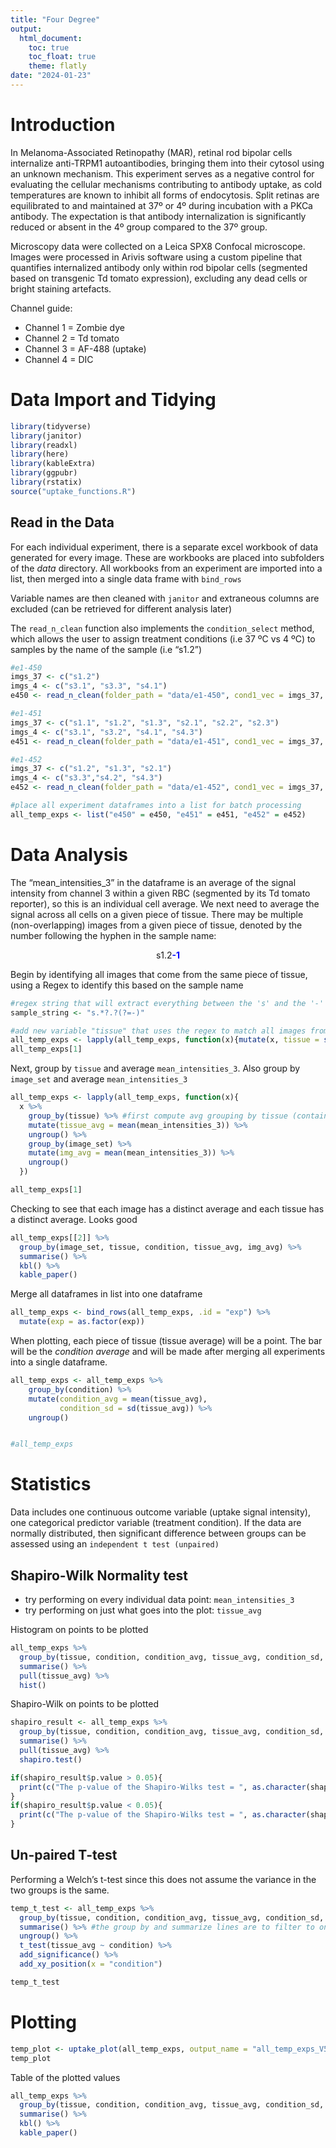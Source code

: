 ```yaml
---
title: "Four Degree"
output:
  html_document:
    toc: true
    toc_float: true
    theme: flatly 
date: "2024-01-23"
---
```


# Introduction

In Melanoma-Associated Retinopathy (MAR), retinal rod bipolar cells internalize anti-TRPM1 autoantibodies, bringing them into their cytosol using an unknown mechanism. This experiment serves as a negative control for evaluating the cellular mechanisms contributing to antibody uptake, as cold temperatures are known to inhibit all forms of endocytosis. Split retinas are equilibrated to and maintained at 37º or 4º during incubation with a PKCa antibody. The expectation is that antibody internalization is significantly reduced or absent in the 4º group compared to the 37º group.

Microscopy data were collected on a Leica SPX8 Confocal microscope. Images were processed in Arivis software using a custom pipeline that quantifies internalized antibody only within rod bipolar cells (segmented based on transgenic Td tomato expression), excluding any dead cells or bright staining artefacts. 

Channel guide:

  - Channel 1 = Zombie dye
  - Channel 2 = Td tomato
  - Channel 3 = AF-488 (uptake)
  - Channel 4 = DIC

# Data Import and Tidying
```r
library(tidyverse)
library(janitor)
library(readxl)
library(here)
library(kableExtra)
library(ggpubr)
library(rstatix)
source("uptake_functions.R")
```

## Read in the Data

For each individual experiment, there is a separate excel workbook of data generated for every image. These are workbooks are placed into subfolders of the *data* directory. All workbooks from an experiment are imported into a list, then merged into a single data frame with `bind_rows`

Variable names are then cleaned with `janitor` and extraneous columns are excluded (can be retrieved for different analysis later)

The `read_n_clean` function also implements the `condition_select` method, which allows the user to assign treatment conditions (i.e 37 ºC vs 4 ºC) to samples by the name of the sample (i.e "s1.2")
```r
#e1-450
imgs_37 <- c("s1.2")
imgs_4 <- c("s3.1", "s3.3", "s4.1")
e450 <- read_n_clean(folder_path = "data/e1-450", cond1_vec = imgs_37, cond2_vec = imgs_4, cond1_title = "37 ºC", cond2_title = "4 ºC")

#e1-451
imgs_37 <- c("s1.1", "s1.2", "s1.3", "s2.1", "s2.2", "s2.3")
imgs_4 <- c("s3.1", "s3.2", "s4.1", "s4.3")
e451 <- read_n_clean(folder_path = "data/e1-451", cond1_vec = imgs_37, cond2_vec = imgs_4, cond1_title = "37 ºC", cond2_title = "4 ºC")

#e1-452
imgs_37 <- c("s1.2", "s1.3", "s2.1")
imgs_4 <- c("s3.3","s4.2", "s4.3")
e452 <- read_n_clean(folder_path = "data/e1-452", cond1_vec = imgs_37, cond2_vec = imgs_4, cond1_title = "37 ºC", cond2_title = "4 ºC")

#place all experiment dataframes into a list for batch processing
all_temp_exps <- list("e450" = e450, "e451" = e451, "e452" = e452)
```


# Data Analysis

The "mean_intensities_3" in the dataframe is an average of the signal intensity from channel 3 within a given RBC (segmented by its Td tomato reporter), so this is an individual cell average. We next need to average the signal across all cells on a given piece of tissue. There may be multiple (non-overlapping) images from a given piece of tissue, denoted by the number following the hyphen in the sample name:

<p style="text-align: center;">s1.2<span style="color:blue">**-1**</span></p>

Begin by identifying all images that come from the same piece of tissue, using a Regex to identify this based on the sample name
```r
#regex string that will extract everything between the 's' and the '-' in the sample name
sample_string <- "s.*?.?(?=-)"

#add new variable "tissue" that uses the regex to match all images from the same piece of tissue
all_temp_exps <- lapply(all_temp_exps, function(x){mutate(x, tissue = str_extract(x$image_set, pattern = sample_string),.after = 1)})
all_temp_exps[1]
```

Next, group by `tissue` and average `mean_intensities_3`. Also group by `image_set` and average `mean_intensities_3`
```r
all_temp_exps <- lapply(all_temp_exps, function(x){
  x %>%   
    group_by(tissue) %>% #first compute avg grouping by tissue (contains multiple images)
    mutate(tissue_avg = mean(mean_intensities_3)) %>% 
    ungroup() %>% 
    group_by(image_set) %>% 
    mutate(img_avg = mean(mean_intensities_3)) %>% 
    ungroup()
  })

all_temp_exps[1]
```

Checking to see that each image has a distinct average and each tissue has a distinct average. Looks good
```r
all_temp_exps[[2]] %>%
  group_by(image_set, tissue, condition, tissue_avg, img_avg) %>% 
  summarise() %>% 
  kbl() %>%
  kable_paper()
```
Merge all dataframes in list into one dataframe
```r
all_temp_exps <- bind_rows(all_temp_exps, .id = "exp") %>% 
  mutate(exp = as.factor(exp))
```

When plotting, each piece of tissue (tissue average) will be a point. The bar will be the *condition average* and will be made after merging all experiments into a single dataframe. 
```r
all_temp_exps <- all_temp_exps %>% 
    group_by(condition) %>% 
    mutate(condition_avg = mean(tissue_avg),
           condition_sd = sd(tissue_avg)) %>% 
    ungroup()


#all_temp_exps
```

# Statistics

Data includes one continuous outcome variable (uptake signal intensity), one categorical predictor variable (treatment condition). If the data are normally distributed, then significant difference between groups can be assessed using an `independent t test (unpaired)`

## Shapiro-Wilk Normality test

- try performing on every individual data point: `mean_intensities_3`
- try performing on just what goes into the plot: `tissue_avg`

Histogram on points to be plotted
```r
all_temp_exps %>% 
  group_by(tissue, condition, condition_avg, tissue_avg, condition_sd, exp) %>%
  summarise() %>% 
  pull(tissue_avg) %>%
  hist()
```
Shapiro-Wilk on points to be plotted
```r
shapiro_result <- all_temp_exps %>% 
  group_by(tissue, condition, condition_avg, tissue_avg, condition_sd, exp) %>%
  summarise() %>% 
  pull(tissue_avg) %>% 
  shapiro.test()

if(shapiro_result$p.value > 0.05){
  print(c("The p-value of the Shapiro-Wilks test = ", as.character(shapiro_result$p.value), ". For alpha = 0.05, the data are normally distributed"))
}
if(shapiro_result$p.value < 0.05){
  print(c("The p-value of the Shapiro-Wilks test = ", as.character(shapiro_result$p.value), ". For alpha = 0.05, the data are NOT normally distributed"))
}

```

## Un-paired T-test

Performing a Welch's t-test since this does not assume the variance in the two groups is the same.
```r
temp_t_test <- all_temp_exps %>% 
  group_by(tissue, condition, condition_avg, tissue_avg, condition_sd, exp) %>%
  summarise() %>% #the group by and summarize lines are to filter to only the data that will be plotted and was tested in the normality test
  ungroup() %>% 
  t_test(tissue_avg ~ condition) %>% 
  add_significance() %>% 
  add_xy_position(x = "condition")

temp_t_test
```


# Plotting

```r
temp_plot <- uptake_plot(all_temp_exps, output_name = "all_temp_exps_V5", condition_label = "Incubation Temperature", add_stats = TRUE, temp_t_test)
temp_plot 
```
Table of the plotted values
```r
all_temp_exps %>% 
  group_by(tissue, condition, condition_avg, tissue_avg, condition_sd, exp) %>%
  summarise() %>% 
  kbl() %>% 
  kable_paper()
```

